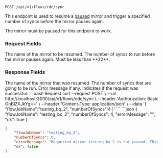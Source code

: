 
```http
POST /api/v1/flows/cdc/sync
```

This endpoint is used to resume a [paused](/features/pause-mirror) mirror and
trigger a specified number of syncs before the mirror pauses again.

The mirror must be paused for this endpoint to work.

### Request Fields
<ParamField path="flowJobName" type="string" required>
The name of the mirror to be resumed.
</ParamField>

<ParamField path="numberOfSyncs" type="number" required>
The number of syncs to run before the mirror pauses again.
Must be less than **32**.
</ParamField>

### Response Fields
<ParamField path="flowJobName" type="string">
The name of the mirror that was resumed.
</ParamField>

<ParamField path="numberOfSyncs" type="number">
The number of syncs that are going to be run.
</ParamField>

<ParamField path="errorMessage" type="string">
Error message if any.
</ParamField>

<ParamField path="ok" type="boolean">
Indicates if the request was successful.
</ParamField>

<RequestExample>
```bash Request
curl --request POST \
  --url http://localhost:3000/api/v1/flows/cdc/sync \
  --header 'Authorization: Basic OnBlZXJkYg==' \
  --header 'Content-Type: application/json' \
  --data '{
	"flowJobName":"testing_bq_2",
	"numberOfSyncs":4
}'
```
</RequestExample>

<ResponseExample>
```json
{
	"flowJobName": "testing_bq_2",
	"numberOfSyncs": 4,
	"errorMessage": "",
	"ok": true
}
```

```json Error example
{
	"flowJobName": "testing_bq_2",
	"numberOfSyncs": 0,
	"errorMessage": "Requested mirror testing_bq_2 is not paused. This is a requirement.\n\t\tThe mirror can be paused via PeerDB UI. Please follow https://docs.peerdb.io/features/pause-mirror",
	"ok": false
}
```
</ResponseExample>
